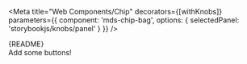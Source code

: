 

<Meta
  title="Web Components/Chip"
  decorators={[withKnobs]}
  parameters={{
    component: 'mds-chip-bag',
    options: { 
      selectedPanel: 'storybookjs/knobs/panel'
     }
  }}
/>

<Description>
    {README}
</Description>

<Preview withToolbar>
  <Story name="Chip Bag">
    <mds-paper elevation={0} style={{ margin: '10px' }}>
      <mds-chip-bag
        value="sample@email.com;othersample@email.com"
        delimiter=";"
        invalid={boolean('Invalid', false, 'validation')}
      >
        <div
          style={{ fontStyle: 'italic', fontColor: 'rgba(0,0,0,0.2)', marginTop: '5px' }}
          slot="mds-chip-bag-helper"
        >
          Add some buttons!
        </div>
      </mds-chip-bag>
    </mds-paper>
  </Story>
</Preview>